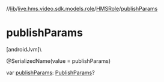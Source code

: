 //[lib](../../../index)/[live.hms.video.sdk.models.role](../index)/[HMSRole](index)/[publishParams](publish-params)

# publishParams

[androidJvm]\

@SerializedName(value = publishParams)

var [publishParams](publish-params): [PublishParams](../-publish-params/index)?
